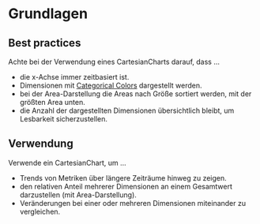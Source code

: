 # Grundlagen

## Best practices

Achte bei der Verwendung eines CartesianCharts darauf, dass ...

- die x-Achse immer zeitbasiert ist.
- Dimensionen mit [Categorical Colors](/02-foundations/01-design/02-colors)
  dargestellt werden.
- bei der Area-Darstellung die Areas nach Größe sortiert werden, mit der größten
  Area unten.
- die Anzahl der dargestellten Dimensionen übersichtlich bleibt, um Lesbarkeit
  sicherzustellen.

## Verwendung

Verwende ein CartesianChart, um ...

- Trends von Metriken über längere Zeiträume hinweg zu zeigen.
- den relativen Anteil mehrerer Dimensionen an einem Gesamtwert darzustellen
  (mit Area-Darstellung).
- Veränderungen bei einer oder mehreren Dimensionen miteinander zu vergleichen.
